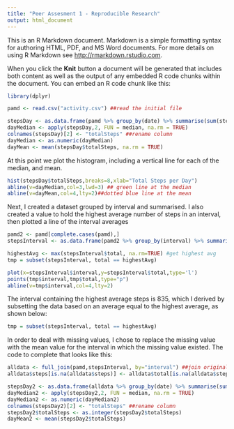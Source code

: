 ```yaml
---
title: "Peer Assesment 1 - Reproducible Research"
output: html_document
---
```


This is an R Markdown document. Markdown is a simple formatting syntax for authoring HTML, PDF, and MS Word documents. For more details on using R Markdown see <http://rmarkdown.rstudio.com>.

When you click the **Knit** button a document will be generated that includes both content as well as the output of any embedded R code chunks within the document. You can embed an R code chunk like this:

```r
library(dplyr)
```

```r
pamd <- read.csv("activity.csv") ##read the initial file

stepsDay <- as.data.frame(pamd %>% group_by(date) %>% summarise(sum(steps)))
dayMedian <- apply(stepsDay,2, FUN = median, na.rm = TRUE)
colnames(stepsDay)[2] <- "totalSteps" ##rename column
dayMedian <- as.numeric(dayMedian)
dayMean <- mean(stepsDay$totalSteps, na.rm = TRUE)

```

At this point we plot the histogram, including a vertical line for each of the median, and mean.
```r
hist(stepsDay$totalSteps,breaks=8,xlab="Total Steps per Day")
abline(v=dayMedian,col=3,lwd=3) ## green line at the median
abline(v=dayMean,col=4,lty=2)##dotted blue line at the mean
```

Next, I created a dataset grouped by interval and summarised.  I also created a value to hold the highest average number of steps in an interval, then plotted a line of the interval averages
```r
pamd2 <- pamd[complete.cases(pamd),]
stepsInterval <- as.data.frame(pamd2 %>% group_by(interval) %>% summarise(total = sum(steps)/61))

highestAvg <- max(stepsInterval$total, na.rm=TRUE) #get highest avg
tmp = subset(stepsInterval, total == highestAvg)

plot(x=stepsInterval$interval,y=stepsInterval$total,type='l')
points(tmp$interval,tmp$total,type="p")
abline(v=tmp$interval,col=4,lty=2)
```
The interval containing the highest average steps is 835, which I derived by subsetting the data based on an average equal to the highest average, as shown below:
```r
tmp = subset(stepsInterval, total == highestAvg)
```

In order to deal with missing values, I chose to replace the missing value with the mean value for the interval in which the missing value existed.  The code to complete that looks like this:
```r
alldata <- full_join(pamd,stepsInterval, by="interval") ##join original data with subset of averages at each interval
alldata$steps[is.na(alldata$steps)] <- alldata$total[is.na(alldata$steps)]##copy the mean column into steps column, where steps is NA

stepsDay2 <- as.data.frame(alldata %>% group_by(date) %>% summarise(sum(steps)))
dayMedian2 <- apply(stepsDay2,2, FUN = median, na.rm = TRUE)
dayMedian2 <- as.numeric(dayMedian2)
colnames(stepsDay2)[2] <- "totalSteps" ##rename column
stepsDay2$totalSteps <- as.integer(stepsDay2$totalSteps)
dayMean2 <- mean(stepsDay2$totalSteps)
```

